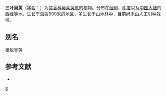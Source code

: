 {{Speciesbox 
| genus = Evodia
| species = triphylla
| authority = DC.
}}
'''三叶吴萸'''（[[学名|学名]]：{{lang|la|''Evodia triphylla''}}）为[[芸香科|芸香科]][[吴茱萸属|吴茱萸属]]的植物。分布在[[缅甸|缅甸]]、[[印度|印度]]以及[[中国大陆|中国大陆]]的[[西藏|西藏]]等地，生长于海拔900米的地区，多生长于山地林中，目前尚未由人工引种栽培。

== 别名 ==
墨脱吴萸

== 参考文献 ==
<div class="references-small">
* {{cite web| url =http://www.bioinfo.cn/db05/KmzwSpecies.php?action=view&id=27992| title =三叶吴萸| work =《中国高等植物数据库全库》| publisher =中国科学院微生物研究所| author =昆明植物研究所| accessdate =2009-02-21| deadurl =yes| archiveurl =https://web.archive.org/web/20160305081524/http://www.bioinfo.cn/db05/KmzwSpecies.php?action=view&id=27992| archivedate =2016-03-05}}
</div>

{{Taxonbar}}

[[Category:吴茱萸属|S]]